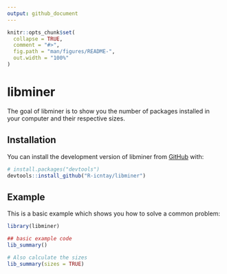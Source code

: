 ```yaml
---
output: github_document
---
```


<!-- README.md is generated from README.Rmd. Please edit that file -->

```r
knitr::opts_chunk$set(
  collapse = TRUE,
  comment = "#>",
  fig.path = "man/figures/README-",
  out.width = "100%"
)
```

# libminer

<!-- badges: start -->
<!-- badges: end -->

The goal of libminer is to show you the number of packages installed in your computer and their respective sizes.

## Installation

You can install the development version of libminer from [GitHub](https://github.com/) with:

``` r
# install.packages("devtools")
devtools::install_github("R-icntay/libminer")
```

## Example

This is a basic example which shows you how to solve a common problem:

```r
library(libminer)

## basic example code
lib_summary()

# Also calculate the sizes
lib_summary(sizes = TRUE)
```

